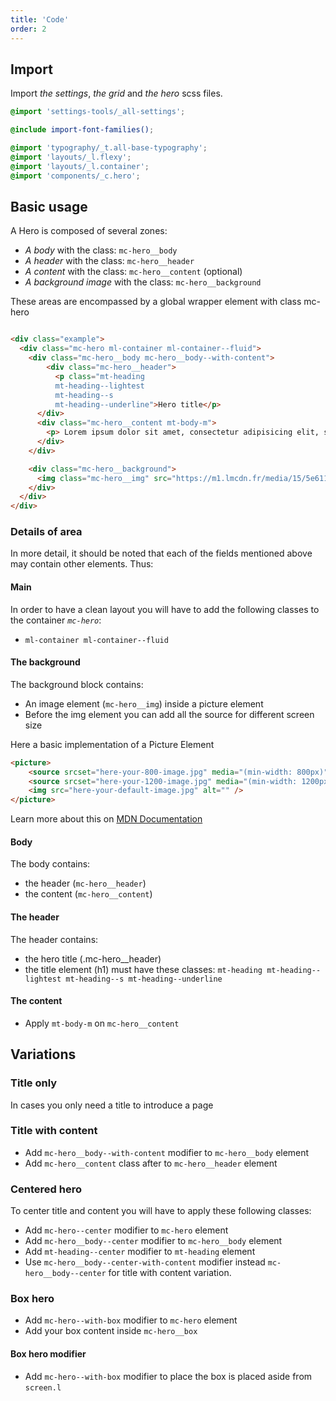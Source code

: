 ```yaml
---
title: 'Code'
order: 2
---
```


## Import

Import *the settings*, *the grid* and *the hero* scss files. 
```scss
@import 'settings-tools/_all-settings';

@include import-font-families();

@import 'typography/_t.all-base-typography';
@import 'layouts/_l.flexy';
@import 'layouts/_l.container';
@import 'components/_c.hero';
```

## Basic usage
A Hero is composed of several zones:

- *A body* with the class: `mc-hero__body`
- *A header* with the class: `mc-hero__header`
- *A content* with the class: `mc-hero__content` (optional)
- *A background image* with the class: `mc-hero__background`

These areas are encompassed by a global wrapper element with class mc-hero

```html

<div class="example">
  <div class="mc-hero ml-container ml-container--fluid">
    <div class="mc-hero__body mc-hero__body--with-content">
        <div class="mc-hero__header">
          <p class="mt-heading
          mt-heading--lightest
          mt-heading--s
          mt-heading--underline">Hero title</p>
      </div>
      <div class="mc-hero__content mt-body-m">
        <p> Lorem ipsum dolor sit amet, consectetur adipisicing elit, sed do eiusmod tempor incididunt ut labore et dolore magna aliqua.</p>
      </div>
    </div>

    <div class="mc-hero__background">
      <img class="mc-hero__img" src="https://m1.lmcdn.fr/media/15/5e611393475ea771bbbad626/2872342965/greenkub-maison-sans-permis5e611393063b330009a4a405.jpg?width=800&crop=16:9,smart" alt="Greenkub house">
    </div>
  </div>
</div>

```

<Preview path="titleContent" />

### Details of area
In more detail, it should be noted that each of the fields mentioned above may contain other elements. Thus:

#### Main
In order to have a clean layout you will have to add the following classes to the container *`mc-hero`*:
- `ml-container ml-container--fluid`

#### The background
The background block contains:
- An image element (`mc-hero__img`) inside a picture element
- Before the img element you can add all the source for different screen size

Here a basic implementation of a Picture Element

``` html 
<picture>
	<source srcset="here-your-800-image.jpg" media="(min-width: 800px)">
	<source srcset="here-your-1200-image.jpg" media="(min-width: 1200px)">
	<img src="here-your-default-image.jpg" alt="" />
</picture>
```

Learn more about this on [MDN Documentation](https://developer.mozilla.org/en-US/docs/Web/HTML/Element/picture)

#### Body
The body contains: 
 - the header (`mc-hero__header`)
 - the content (`mc-hero__content`)

#### The header
The header contains:
- the hero title (.mc-hero__header) 
- the title element (h1) must have these classes: `mt-heading mt-heading--lightest mt-heading--s mt-heading--underline`

#### The content
- Apply `mt-body-m` on `mc-hero__content`

## Variations
### Title only
In cases you only need a title to introduce a page

<Preview path="basic" nude/>


### Title with content

- Add `mc-hero__body--with-content` modifier to `mc-hero__body` element
- Add `mc-hero__content` class after to `mc-hero__header` element

<Preview path="titleContent" nude/>

### Centered hero
To center title and content you will have to apply these following classes: 
- Add `mc-hero--center` modifier to `mc-hero` element
- Add `mc-hero__body--center` modifier to `mc-hero__body` element
- Add `mt-heading--center` modifier to `mt-heading` element
- Use `mc-hero__body--center-with-content` modifier instead `mc-hero__body--center` for title with content variation.

<Preview path="centered" nude/>

### Box hero

- Add `mc-hero--with-box` modifier to `mc-hero` element	
- Add your box content inside `mc-hero__box`

#### Box hero modifier

- Add `mc-hero--with-box` modifier to place the box is placed aside from `screen.l`

<Preview path="box" nude/>

